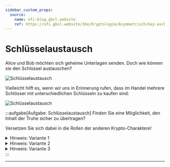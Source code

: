 ```yaml
---
sidebar_custom_props:
  source:
    name: ofi-blog.gbsl.website
    ref: https://ofi.gbsl.website/26e/Kryptologie/Asymmetrisch/key-exchange
---
```


# Schlüsselaustausch

Alice und Bob möchten sich geheime Unterlagen senden. Doch wie können sie den Schlüssel austauschen?

![Schlüsselaustausch](img/key-exchange.svg)


Vielleicht hilft es, wenn wir uns in Erinnerung rufen, dass im Handel mehrere Schlösser mit unterschiedlichen Schlüsseln zu kaufen sind:

![Schlüsselaustausch](img/key-exchange-2.svg)

:::aufgabe[Aufgabe: Schlüsselaustausch]
Finden Sie eine Möglichkeit, den Inhalt der Truhe sicher zu übertragen?

Versetzen Sie sich dabei in die Rollen der anderen Krypto-Charaktere!

<details>
  <summary>Hinweis: Variante 1</summary>
  <div>
    #### Variante 1: Eigene Schlösser Verteilen

    Können Sie sich zusammenreimen, wie die geheimen Unterlagen versendet werden? Wo liegen allenfalls Probleme?

    <details>
      <summary>Antwort anzeigen</summary>
      <div>
        Alice verschliesst die Truhe mit dem eigenen Schloss, um ungewollten Zugriff zu unterbinden. So verschlossen schickt sie die Truhe an Bob. Auch er kann sie nicht öffnen. Daher fügt er noch sein Schloss hinzu und sendet die Truhe zurück. Nun kann Alice ihr Schloss entfernen und die Truhe ein letztes Mal schicken und nachdem Bob sein eigenes Schloss entfernt hat, kann er den Inhalt sehen.

        Dass es sich um Alices Schloss handelt, kann Bob glauben, da die Absenderin die Informationen ja sicher nicht offen transportieren würde.

        **Problem**: Wie weiss Alice, dass es sich um Bobs Schloss handelt? Jemand unterwegs könnte das Schloss austauschen.
      </div>
    </details>
  </div>
</details>


<details>
  <summary>Hinweis: Variante 2</summary>
  <div>
    #### Variante 2: Eigene Schlösser Verteilen

    ![](img/asymm-encryption-2.svg)

    Wie können die Unterlagen sicher zugestellt werden? Wo liegen allenfalls Probleme?

    <details>
      <summary>Antwort anzeigen</summary>
      <div>
        Bob könnte Alice das eigene, offene Schloss senden, mit dem Alice anschliessend die Truhe verschliesst.

        **Problem**: Wie weiss Alice, dass es sich um Bobs Schloss handelt? Jemand unterwegs könnte das Schloss austauschen.
      </div>
    </details>
  </div>
</details>


<details>
  <summary>Hinweis: Variante 3</summary>
  <div>
    #### Variante 3: Schlösser beim vertrauenswürdigen Trent beziehen

    ![](img/asymm-encryption-3.svg)

    Wie können die Unterlagen sicher zugestellt werden? Wo liegen allenfalls Probleme?

    <details>
      <summary>Antwort anzeigen</summary>
      <div>
        Hier handelt es sich eigentlich um die zweite, einfache Variante mit nur einer Sendung. Allerdings erhält Alice das Schloss nicht von Bob, sondern von einer vertrauenswürdigen Dritten Stelle (Trent). Trent hat eine ganze Sammlung von Schlössern – natürlich nicht nur von Bob, sondern von ganz vielen Leuten. So können alle, die Trent vertrauen, dort Schlösser abholen.
      </div>
    </details>
  </div>
</details>
:::

---

